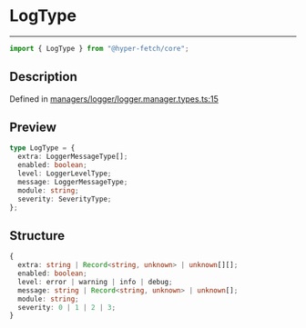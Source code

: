 # LogType

<div class="api-docs__separator" data-reactroot="">

---

</div><div class="api-docs__import" data-reactroot="">

```ts
import { LogType } from "@hyper-fetch/core";
```

</div><div class="api-docs__section">

## Description

</div><div class="api-docs__description"><span class="api-docs__do-not-parse">

</span></div><p class="api-docs__definition">

Defined in
[managers/logger/logger.manager.types.ts:15](https://github.com/BetterTyped/hyper-fetch/blob/993719ed/packages/core/src/managers/logger/logger.manager.types.ts#L15)

</p><div class="api-docs__section">

## Preview

</div><div class="api-docs__preview type">

```ts
type LogType = {
  extra: LoggerMessageType[];
  enabled: boolean;
  level: LoggerLevelType;
  message: LoggerMessageType;
  module: string;
  severity: SeverityType;
};
```

</div><div class="api-docs__section">

## Structure

</div><div class="api-docs__returns">

```ts
{
  extra: string | Record<string, unknown> | unknown[][];
  enabled: boolean;
  level: error | warning | info | debug;
  message: string | Record<string, unknown> | unknown[];
  module: string;
  severity: 0 | 1 | 2 | 3;
}
```

</div>
